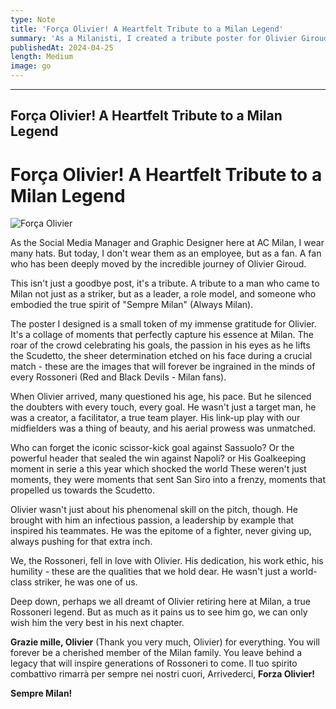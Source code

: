 ```yaml
---
type: Note
title: 'Força Olivier! A Heartfelt Tribute to a Milan Legend'
summary: 'As a Milanisti, I created a tribute poster for Olivier Giroud, who embodied the Rossoneri spirit with his passion, leadership, and world-class talent.'
publishedAt: 2024-04-25
length: Medium
image: go
---
```


---
Força Olivier! A Heartfelt Tribute to a Milan Legend
---

# Força Olivier! A Heartfelt Tribute to a Milan Legend

![Força Olivier](https://yourimageurl.com)

As the Social Media Manager and Graphic Designer here at AC Milan, I wear many hats. But today, I don't wear them as an employee, but as a fan. A fan who has been deeply moved by the incredible journey of Olivier Giroud.

This isn't just a goodbye post, it's a tribute. A tribute to a man who came to Milan not just as a striker, but as a leader, a role model, and someone who embodied the true spirit of "Sempre Milan" (Always Milan).

The poster I designed is a small token of my immense gratitude for Olivier. It's a collage of moments that perfectly capture his essence at Milan. The roar of the crowd celebrating his goals, the passion in his eyes as he lifts the Scudetto, the sheer determination etched on his face during a crucial match - these are the images that will forever be ingrained in the minds of every Rossoneri (Red and Black Devils - Milan fans).

When Olivier arrived, many questioned his age, his pace. But he silenced the doubters with every touch, every goal. He wasn't just a target man, he was a creator, a facilitator, a true team player. His link-up play with our midfielders was a thing of beauty, and his aerial prowess was unmatched.

Who can forget the iconic scissor-kick goal against Sassuolo? Or the powerful header that sealed the win against Napoli? or His Goalkeeping moment in serie a this year which shocked the world These weren't just moments, they were moments that sent San Siro into a frenzy, moments that propelled us towards the Scudetto.

Olivier wasn't just about his phenomenal skill on the pitch, though. He brought with him an infectious passion, a leadership by example that inspired his teammates. He was the epitome of a fighter, never giving up, always pushing for that extra inch.

We, the Rossoneri, fell in love with Olivier. His dedication, his work ethic, his humility - these are the qualities that we hold dear. He wasn't just a world-class striker, he was one of us.

Deep down, perhaps we all dreamt of Olivier retiring here at Milan, a true Rossoneri legend. But as much as it pains us to see him go, we can only wish him the very best in his next chapter.

**Grazie mille, Olivier** (Thank you very much, Olivier) for everything. You will forever be a cherished member of the Milan family. You leave behind a legacy that will inspire generations of Rossoneri to come. Il tuo spirito combattivo rimarrà per sempre nei nostri cuori, Arrivederci, 
**Forza Olivier!** 

**Sempre Milan!** 
